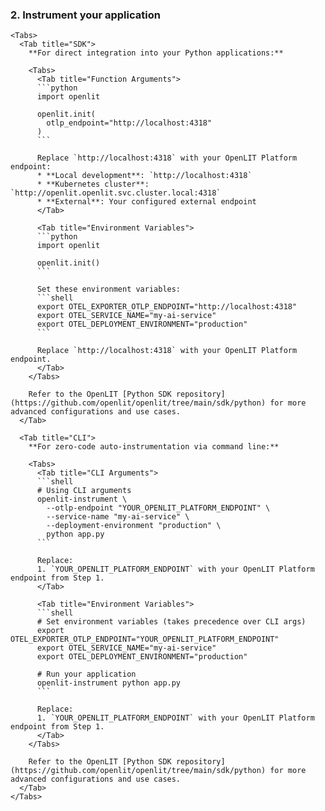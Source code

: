 ### 2. Instrument your application
    <Tabs>
      <Tab title="SDK">
        **For direct integration into your Python applications:**
        
        <Tabs>
          <Tab title="Function Arguments">
          ```python
          import openlit

          openlit.init(
            otlp_endpoint="http://localhost:4318"
          )
          ```

          Replace `http://localhost:4318` with your OpenLIT Platform endpoint:
          * **Local development**: `http://localhost:4318`
          * **Kubernetes cluster**: `http://openlit.openlit.svc.cluster.local:4318`
          * **External**: Your configured external endpoint
          </Tab>
          
          <Tab title="Environment Variables">
          ```python
          import openlit

          openlit.init()
          ```

          Set these environment variables:
          ```shell
          export OTEL_EXPORTER_OTLP_ENDPOINT="http://localhost:4318"
          export OTEL_SERVICE_NAME="my-ai-service"
          export OTEL_DEPLOYMENT_ENVIRONMENT="production"
          ```

          Replace `http://localhost:4318` with your OpenLIT Platform endpoint.
          </Tab>
        </Tabs>

        Refer to the OpenLIT [Python SDK repository](https://github.com/openlit/openlit/tree/main/sdk/python) for more advanced configurations and use cases.
      </Tab>
      
      <Tab title="CLI">
        **For zero-code auto-instrumentation via command line:**
        
        <Tabs>
          <Tab title="CLI Arguments">
          ```shell
          # Using CLI arguments
          openlit-instrument \
            --otlp-endpoint "YOUR_OPENLIT_PLATFORM_ENDPOINT" \
            --service-name "my-ai-service" \
            --deployment-environment "production" \
            python app.py
          ```
          
          Replace:
          1. `YOUR_OPENLIT_PLATFORM_ENDPOINT` with your OpenLIT Platform endpoint from Step 1.
          </Tab>
          
          <Tab title="Environment Variables">
          ```shell
          # Set environment variables (takes precedence over CLI args)
          export OTEL_EXPORTER_OTLP_ENDPOINT="YOUR_OPENLIT_PLATFORM_ENDPOINT"
          export OTEL_SERVICE_NAME="my-ai-service"
          export OTEL_DEPLOYMENT_ENVIRONMENT="production"
          
          # Run your application
          openlit-instrument python app.py
          ```
          
          Replace:
          1. `YOUR_OPENLIT_PLATFORM_ENDPOINT` with your OpenLIT Platform endpoint from Step 1.
          </Tab>
        </Tabs>

        Refer to the OpenLIT [Python SDK repository](https://github.com/openlit/openlit/tree/main/sdk/python) for more advanced configurations and use cases.
      </Tab>
    </Tabs>
